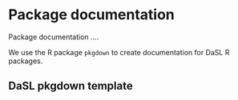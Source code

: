 # Package documentation {#sec-docs}

Package documentation ....

We use the R package `pkgdown` to create documentation for DaSL R packages.

## DaSL pkgdown template